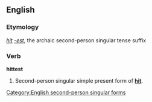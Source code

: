 ==English==

===Etymology===
''[[hit]]'' ''[[-est]]'', the archaic second-person singular tense suffix

===Verb===
'''hittest'''

# {{archaic}} Second-person singular simple present form of '''[[hit]]'''.

[[Category:English second-person singular forms]]
